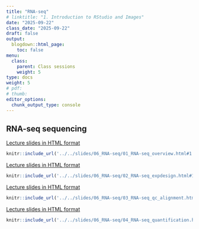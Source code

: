 ```yaml
---
title: "RNA-seq"
# linktitle: "1. Introduction to RStudio and Images"
date: "2025-09-22"
class_date: "2025-09-22"
draft: false
output:
  blogdown::html_page:
    toc: false
menu:
  class:
    parent: Class sessions
    weight: 5
type: docs
weight: 5
# pdf: 
# thumb: 
editor_options: 
  chunk_output_type: console
---
```


## RNA-seq sequencing

<a href="../../slides/06_RNA-seq/01_RNA-seq_overview.html#1" target="_blank">Lecture slides in HTML format</a>

```r
knitr::include_url('../../slides/06_RNA-seq/01_RNA-seq_overview.html#1')
```

<a href="../../slides/06_RNA-seq/02_RNA-seq_expdesign.html#1" target="_blank">Lecture slides in HTML format</a>

```r
knitr::include_url('../../slides/06_RNA-seq/02_RNA-seq_expdesign.html#1')
```

<a href="../../slides/06_RNA-seq/03_RNA-seq_qc_alignment.html#1" target="_blank">Lecture slides in HTML format</a>

```r
knitr::include_url('../../slides/06_RNA-seq/03_RNA-seq_qc_alignment.html#1')
```

<a href="../../slides/06_RNA-seq/04_RNA-seq_quantification.html#1" target="_blank">Lecture slides in HTML format</a>

```r
knitr::include_url('../../slides/06_RNA-seq/04_RNA-seq_quantification.html#1')
```
